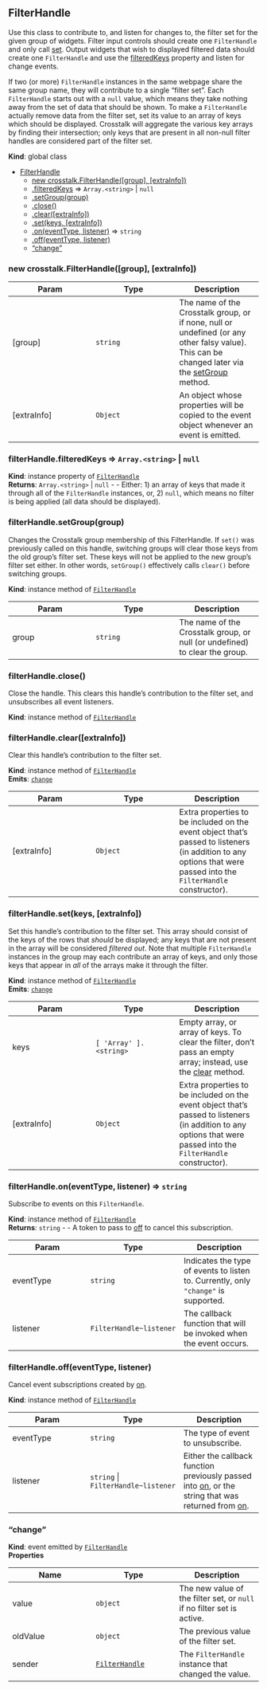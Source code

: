 <a name="FilterHandle"></a>

## FilterHandle
Use this class to contribute to, and listen for changes to, the filter set
for the given group of widgets. Filter input controls should create one
`FilterHandle` and only call [set](#FilterHandle+set). Output widgets that
wish to displayed filtered data should create one `FilterHandle` and use
the [filteredKeys](#FilterHandle+filteredKeys) property and listen for change
events.

If two (or more) `FilterHandle` instances in the same webpage share the
same group name, they will contribute to a single "filter set". Each
`FilterHandle` starts out with a `null` value, which means they take
nothing away from the set of data that should be shown. To make a
`FilterHandle` actually remove data from the filter set, set its value to
an array of keys which should be displayed. Crosstalk will aggregate the
various key arrays by finding their intersection; only keys that are
present in all non-null filter handles are considered part of the filter
set.

**Kind**: global class  

* [FilterHandle](#FilterHandle)
    * [new crosstalk.FilterHandle([group], [extraInfo])](#new_FilterHandle_new)
    * [.filteredKeys](#FilterHandle+filteredKeys) ⇒ <code>Array.&lt;string&gt;</code> \| <code>null</code>
    * [.setGroup(group)](#FilterHandle+setGroup)
    * [.close()](#FilterHandle+close)
    * [.clear([extraInfo])](#FilterHandle+clear)
    * [.set(keys, [extraInfo])](#FilterHandle+set)
    * [.on(eventType, listener)](#FilterHandle+on) ⇒ <code>string</code>
    * [.off(eventType, listener)](#FilterHandle+off)
    * ["change"](#FilterHandle+event_change)

<a name="new_FilterHandle_new"></a>

### new crosstalk.FilterHandle([group], [extraInfo])

| Param | Type | Description |
| ------------- | ------------- | ------------- |
| [group] | <code>string</code> | The name of the Crosstalk group, or if none,   null or undefined (or any other falsy value). This can be changed later   via the [setGroup](#FilterHandle+setGroup) method. |
| [extraInfo] | <code>Object</code> | An object whose properties will be copied to   the event object whenever an event is emitted. |

<a name="FilterHandle+filteredKeys"></a>

### filterHandle.filteredKeys ⇒ <code>Array.&lt;string&gt;</code> \| <code>null</code>
**Kind**: instance property of [<code>FilterHandle</code>](#FilterHandle)  
**Returns**: <code>Array.&lt;string&gt;</code> \| <code>null</code> - - Either: 1) an array of keys that made it through
  all of the `FilterHandle` instances, or, 2) `null`, which means no filter
  is being applied (all data should be displayed).  
<a name="FilterHandle+setGroup"></a>

### filterHandle.setGroup(group)
Changes the Crosstalk group membership of this FilterHandle. If `set()` was
previously called on this handle, switching groups will clear those keys
from the old group's filter set. These keys will not be applied to the new
group's filter set either. In other words, `setGroup()` effectively calls
`clear()` before switching groups.

**Kind**: instance method of [<code>FilterHandle</code>](#FilterHandle)  

| Param | Type | Description |
| ------------- | ------------- | ------------- |
| group | <code>string</code> | The name of the Crosstalk group, or null (or   undefined) to clear the group. |

<a name="FilterHandle+close"></a>

### filterHandle.close()
Close the handle. This clears this handle's contribution to the filter set,
and unsubscribes all event listeners.

**Kind**: instance method of [<code>FilterHandle</code>](#FilterHandle)  
<a name="FilterHandle+clear"></a>

### filterHandle.clear([extraInfo])
Clear this handle's contribution to the filter set.

**Kind**: instance method of [<code>FilterHandle</code>](#FilterHandle)  
**Emits**: [<code>change</code>](#FilterHandle+event_change)  

| Param | Type | Description |
| ------------- | ------------- | ------------- |
| [extraInfo] | <code>Object</code> | Extra properties to be included on the event   object that's passed to listeners (in addition to any options that were   passed into the `FilterHandle` constructor). |

<a name="FilterHandle+set"></a>

### filterHandle.set(keys, [extraInfo])
Set this handle's contribution to the filter set. This array should consist
of the keys of the rows that _should_ be displayed; any keys that are not
present in the array will be considered _filtered out_. Note that multiple
`FilterHandle` instances in the group may each contribute an array of keys,
and only those keys that appear in _all_ of the arrays make it through the
filter.

**Kind**: instance method of [<code>FilterHandle</code>](#FilterHandle)  
**Emits**: [<code>change</code>](#FilterHandle+event_change)  

| Param | Type | Description |
| ------------- | ------------- | ------------- |
| keys | <code>[ &#x27;Array&#x27; ].&lt;string&gt;</code> | Empty array, or array of keys. To clear the   filter, don't pass an empty array; instead, use the   [clear](#FilterHandle+clear) method. |
| [extraInfo] | <code>Object</code> | Extra properties to be included on the event   object that's passed to listeners (in addition to any options that were   passed into the `FilterHandle` constructor). |

<a name="FilterHandle+on"></a>

### filterHandle.on(eventType, listener) ⇒ <code>string</code>
Subscribe to events on this `FilterHandle`.

**Kind**: instance method of [<code>FilterHandle</code>](#FilterHandle)  
**Returns**: <code>string</code> - - A token to pass to [off](#FilterHandle+off) to cancel
  this subscription.  

| Param | Type | Description |
| ------------- | ------------- | ------------- |
| eventType | <code>string</code> | Indicates the type of events to listen to.   Currently, only `"change"` is supported. |
| listener | <code>FilterHandle~listener</code> | The callback function that   will be invoked when the event occurs. |

<a name="FilterHandle+off"></a>

### filterHandle.off(eventType, listener)
Cancel event subscriptions created by [on](#FilterHandle+on).

**Kind**: instance method of [<code>FilterHandle</code>](#FilterHandle)  

| Param | Type | Description |
| ------------- | ------------- | ------------- |
| eventType | <code>string</code> | The type of event to unsubscribe. |
| listener | <code>string</code> \| <code>FilterHandle~listener</code> | Either the callback   function previously passed into [on](#FilterHandle+on), or the   string that was returned from [on](#FilterHandle+on). |

<a name="FilterHandle+event_change"></a>

### "change"
**Kind**: event emitted by [<code>FilterHandle</code>](#FilterHandle)  
**Properties**

| Name | Type | Description |
| ------------- | ------------- | ------------- |
| value | <code>object</code> | The new value of the filter set, or `null`   if no filter set is active. |
| oldValue | <code>object</code> | The previous value of the filter set. |
| sender | [<code>FilterHandle</code>](#FilterHandle) | The `FilterHandle` instance that   changed the value. |

